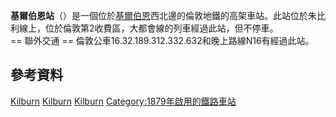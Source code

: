 {{Infobox London station
| name             = 基爾伯恩<br />Kilburn
| symbol           = underground
| manager          = [[倫敦地鐵|倫敦地鐵]]
| locale           = [[基爾伯恩|基爾伯恩]]
| borough          = [[布倫特區|布倫特區]]
| platforms        = 2
| fare_zone        = 2
| access           = yes
| access_note      = <ref>{{citation step free tube map}}</ref>
| image_name       = Kilburn1.jpg
| latitude         = {{decdeg|51|32|50|N|4}}
| longitude        = {{decdeg|0|12|17|W|4}}
| original         = 大都會線
<!--
| tubeexits05      = 6.65
| tubeexits06      = 8.018
| tubeexits07      = {{increase}} 8.502 
| tubeexits08      = {{increase}} 8.560
| tubeexits09      = {{decrease}} 7.85-->
| interchange   = [[Brondesbury_railway_station|Brondesbury]] {{rail-interchange|london|overground}}
| interchange_note = <ref>{{Citation London station interchange May 2011}}</ref>
}}
'''基爾伯恩站'''（{{lang-en|Kilburn tube station}}）是一個位於[[基爾伯恩|基爾伯恩]]西北邊的倫敦地鐵的高架車站。此站位於朱比利線上，位於倫敦第2收費區，大都會線的列車經過此站，但不停車。<br/>
== 聯外交通 ==
倫敦公車16.32.189.312.332.632和晚上路線N16有經過此站。
== 參考資料 ==
{{reflist}}
{{Commonscat|Kilburn tube station|基爾伯恩站}}

{{倫敦地鐵銀禧線}}

[[Category:銀禧線車站|Kilburn]]
[[Category:布倫特區鐵路車站|Kilburn]]
[[Category:倫敦通宵地鐵車站|Kilburn]]
[[Category:1879年啟用的鐵路車站|Category:1879年啟用的鐵路車站]]
